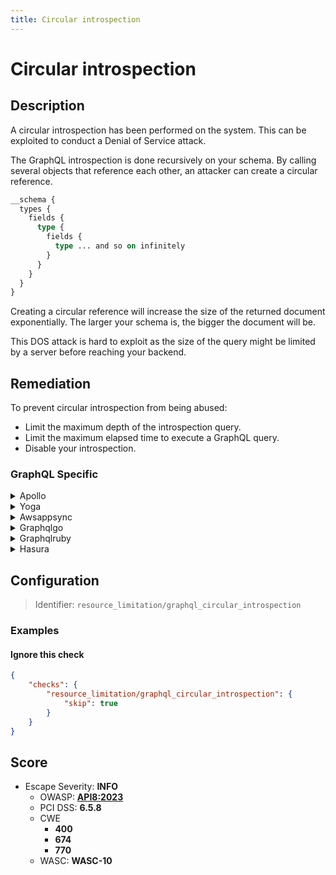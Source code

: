 ```yaml
---
title: Circular introspection
---
```


# Circular introspection

## Description

A circular introspection has been performed on the system.
This can be exploited to conduct a Denial of Service attack.

The GraphQL introspection is done recursively on your schema.
By calling several objects that reference each other, an attacker can create a circular reference.

```graphql
__schema {
  types {
    fields {
      type {
        fields {
          type ... and so on infinitely
        }
      }
    }
  }
}
```

Creating a circular reference will increase the size of the returned document exponentially.
The larger your schema is, the bigger the document will be.

This DOS attack is hard to exploit as the size of the query might be limited by a server before reaching your backend.


## Remediation

To prevent circular introspection from being abused:
- Limit the maximum depth of the introspection query.
- Limit the maximum elapsed time to execute a GraphQL query.
- Disable your introspection.



### GraphQL Specific

<details>
    <summary>Apollo</summary>

To prevent circular introspection in Apollo Server, you can use query complexity analysis to set a maximum depth for queries. This will limit the depth of introspection queries and prevent the possibility of a circular reference causing a Denial of Service attack.

</details>

<details>
    <summary>Yoga</summary>

In GraphQL Yoga, to mitigate circular introspection, you can implement depth limiting by using a custom validation rule that checks the depth of the queries and restricts them to a certain threshold.

</details>

<details>
    <summary>Awsappsync</summary>

AWS AppSync provides built-in security features to prevent complex queries, including circular introspection. You can set query depth and complexity limits in the AWS AppSync console or through the AWS CLI.

</details>

<details>
    <summary>Graphqlgo</summary>

For GraphQL servers using Go, you can prevent circular introspection by implementing a query depth limit using middleware that checks the depth of incoming queries.

</details>

<details>
    <summary>Graphqlruby</summary>

In GraphQL-Ruby, you can prevent circular introspection by using the max_depth query analyzer to limit the depth of accepted queries.

</details>

<details>
    <summary>Hasura</summary>

Hasura allows you to set depth limits for queries in the console or through environment variables, which can help prevent circular introspection attacks.

</details>

## Configuration

> Identifier: `resource_limitation/graphql_circular_introspection`



### Examples



#### Ignore this check

```json
{
    "checks": {
        "resource_limitation/graphql_circular_introspection": {
            "skip": true
        }
    }
}
```




## Score

- Escape Severity: **<span className="info-severityom">INFO</span>**
  - OWASP: **[API8:2023](https://github.com/OWASP/API-Security/blob/master/editions/2023/en/0xa8-security-misconfiguration.md)**
  - PCI DSS: **6.5.8**
  - CWE
    - **400**
    - **674**
    - **770**
  - WASC: **WASC-10**
  
  






